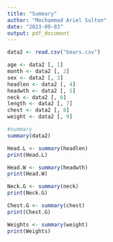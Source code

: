 ```yaml
---
title: "Summary"
author: "Mochammad Ariel Sulton"
date: "2023-09-03"
output: pdf_document
---
```



```r
data2 <- read.csv("bears.csv")

age <- data2 [, 1]
month <- data2 [, 2]
sex <- data2 [, 3]
headlen <- data2 [, 4]
headwth <- data2 [, 5]
neck <- data2 [, 6]
length <- data2 [, 7]
chest <- data2 [, 8]
weight <- data2 [, 9]

#summary
summary(data2)

Head.L <- summary(headlen)
print(Head.L)

Head.W <- summary(headwth)
print(Head.W)

Neck.G <- summary(neck)
print(Neck.G)

Chest.G <- summary(chest)
print(Chest.G)

Weights <- summary(weight)
print(Weights)
```